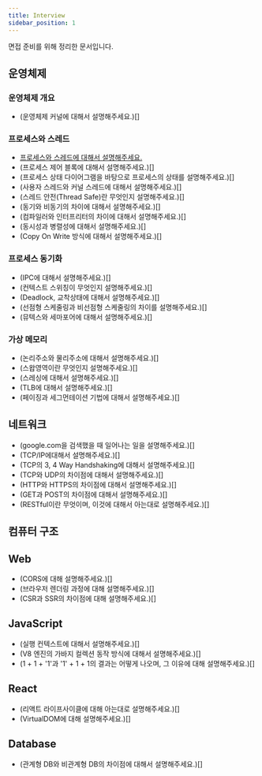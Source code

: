 ```yaml
---
title: Interview
sidebar_position: 1
---
```



<SEO />

면접 준비를 위해 정리한 문서입니다.

## 운영체제

### 운영체제 개요

- (운영체제 커널에 대해서 설명해주세요.)[]

### 프로세스와 스레드

- [프로세스와 스레드에 대해서 설명해주세요.](https://bttb-interview.vercel.app/docs/operating-system/%EB%A9%B4%EC%A0%91/%ED%94%84%EB%A1%9C%EC%84%B8%EC%8A%A4%EC%99%80%20%EC%8A%A4%EB%A0%88%EB%93%9C/process-vs-thread)
- (프로세스 제어 블록에 대해서 설명해주세요.)[]
- (프로세스 상태 다이어그램을 바탕으로 프로세스의 상태를 설명해주세요.)[]
- (사용자 스레드와 커널 스레드에 대해서 설명해주세요.)[]
- (스레드 안전(Thread Safe)란 무엇인지 설명해주세요.)[]
- (동기와 비동기의 차이에 대해서 설명해주세요.)[]
- (컴파일러와 인터프리터의 차이에 대해서 설명해주세요.)[]
- (동시성과 병렬성에 대해서 설명해주세요.)[]
- (Copy On Write 방식에 대해서 설명해주세요.)[]

### 프로세스 동기화

- (IPC에 대해서 설명해주세요.)[]
- (컨텍스트 스위칭이 무엇인지 설명해주세요.)[]
- (Deadlock, 교착상태에 대해서 설명해주세요.)[]
- (선점형 스케줄링과 비선점형 스케줄링의 차이를 설명해주세요.)[]
- (뮤텍스와 세마포어에 대해서 설명해주세요.)[]

### 가상 메모리

- (논리주소와 물리주소에 대해서 설명해주세요.)[]
- (스왑영역이란 무엇인지 설명해주세요.)[]
- (스레싱에 대해서 설명해주세요.)[]
- (TLB에 대해서 설명해주세요.)[]
- (페이징과 세그먼테이션 기법에 대해서 설명해주세요.)[]

## 네트워크

- (google.com을 검색했을 때 일어나는 일을 설명해주세요.)[]
- (TCP/IP에대해서 설명해주세요.)[]
- (TCP의 3, 4 Way Handshaking에 대해서 설명해주세요.)[]
- (TCP와 UDP의 차이점에 대해서 설명해주세요.)[]
- (HTTP와 HTTPS의 차이점에 대해서 설명해주세요.)[]
- (GET과 POST의 차이점에 대해서 설명해주세요.)[]
- (RESTful이란 무엇이며, 이것에 대해서 아는대로 설명해주세요.)[]

## 컴퓨터 구조

## Web

- (CORS에 대해 설명해주세요.)[]
- (브라우저 렌더링 과정에 대해 설명해주세요.)[]
- (CSR과 SSR의 차이점에 대해 설명해주세요.)[]

## JavaScript

- (실행 컨텍스트에 대해서 설명해주세요.)[]
- (V8 엔진의 가바지 컬렉션 동작 방식에 대해서 설명해주세요.)[]
- (1 + 1 + '1'과 '1' + 1 + 1의 결과는 어떻게 나오며, 그 이유에 대해 설명해주세요.)[]

## React

- (리액트 라이프사이클에 대해 아는대로 설명해주세요.)[]
- (VirtualDOM에 대해 설명해주세요.)[]

## Database

- (관계형 DB와 비관계형 DB의 차이점에 대해서 설명해주세요.)[]
